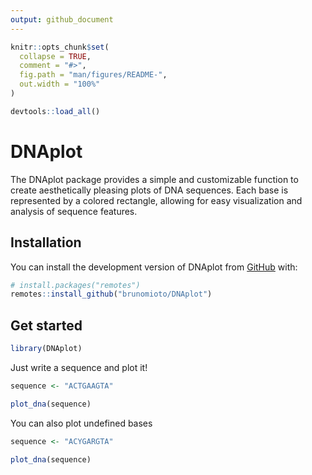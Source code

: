 ```yaml
---
output: github_document
---
```


<!-- README.md is generated from README.Rmd. Please edit that file -->

```r
knitr::opts_chunk$set(
  collapse = TRUE,
  comment = "#>",
  fig.path = "man/figures/README-",
  out.width = "100%"
)
```

```r
devtools::load_all()
```

# DNAplot

<!-- badges: start -->
<!-- badges: end -->

The DNAplot package provides a simple and customizable function to create aesthetically pleasing plots of DNA sequences. Each base is represented by a colored rectangle, allowing for easy visualization and analysis of sequence features.

## Installation

You can install the development version of DNAplot from [GitHub](https://github.com/) with:

``` r
# install.packages("remotes")
remotes::install_github("brunomioto/DNAplot")
```

## Get started

```r
library(DNAplot)
```

Just write a sequence and plot it!

```r
sequence <- "ACTGAAGTA"

plot_dna(sequence)
```

You can also plot undefined bases

```r
sequence <- "ACYGARGTA"

plot_dna(sequence)
```
